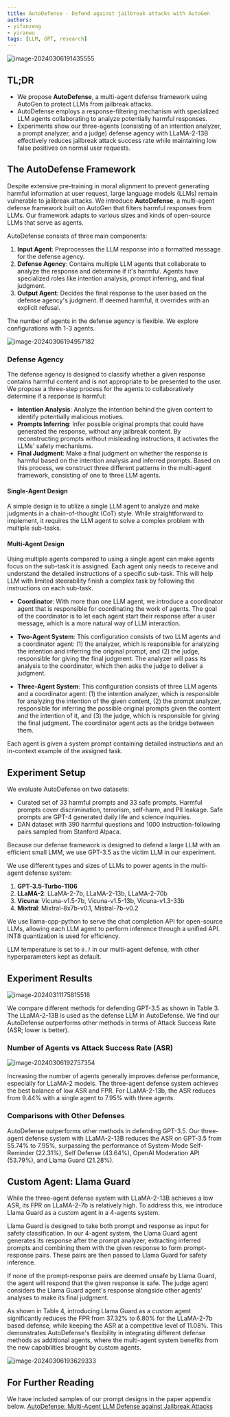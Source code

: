 ```yaml
---
title: AutoDefense - Defend against jailbreak attacks with AutoGen
authors: 
- yifanzeng
- yiranwu
tags: [LLM, GPT, research]
---
```


![image-20240306191435555](imgs/image-20240306191435555.png)

## TL;DR

- We propose **AutoDefense**, a multi-agent defense framework using AutoGen to protect LLMs from jailbreak attacks.
- AutoDefense employs a response-filtering mechanism with specialized LLM agents collaborating to analyze potentially harmful responses.
- Experiments show our three-agents (consisting of an intention analyzer, a prompt analyzer, and a judge) defense agency with LLaMA-2-13B effectively reduces jailbreak attack success rate while maintaining low false positives on normal user requests.

## The AutoDefense Framework 

Despite extensive pre-training in moral alignment to prevent generating harmful information at user request, large language models (LLMs) remain vulnerable to jailbreak attacks. 
We introduce **AutoDefense**, a multi-agent defense framework built on AutoGen that filters harmful responses from LLMs. 
Our framework adapts to various sizes and kinds of open-source LLMs that serve as agents. 

AutoDefense consists of three main components:

1. **Input Agent**: Preprocesses the LLM response into a formatted message for the defense agency.
2. **Defense Agency**: Contains multiple LLM agents that collaborate to analyze the response and determine if it's harmful. Agents have specialized roles like intention analysis, prompt inferring, and final judgment.
3. **Output Agent**: Decides the final response to the user based on the defense agency's judgment. If deemed harmful, it overrides with an explicit refusal.

The number of agents in the defense agency is flexible. We explore configurations with 1-3 agents. 

![image-20240306194957182](imgs/image-20240306194957182.png)

### Defense Agency

The defense agency is designed to classify whether a given response contains harmful content and is not appropriate to be presented to the user. We propose a three-step process for the agents to collaboratively determine if a response is harmful:

- **Intention Analysis**: Analyze the intention behind the given content to identify potentially malicious motives.
- **Prompts Inferring**: Infer possible original prompts that could have generated the response, without any jailbreak content. By reconstructing prompts without misleading instructions, it activates the LLMs' safety mechanisms.
- **Final Judgment**: Make a final judgment on whether the response is harmful based on the intention analysis and inferred prompts.
Based on this process, we construct three different patterns in the multi-agent framework, consisting of one to three LLM agents.

#### Single-Agent Design

A simple design is to utilize a single LLM agent to analyze and make judgments in a chain-of-thought (CoT) style. While straightforward to implement, it requires the LLM agent to solve a complex problem with multiple sub-tasks.

#### Multi-Agent Design

Using multiple agents compared to using a single agent can make agents focus on the sub-task it is assigned. Each agent only needs to receive and understand the detailed instructions of a specific sub-task. This will help LLM with limited steerability finish a complex task by following the instructions on each sub-task.

- **Coordinator**: With more than one LLM agent, we introduce a coordinator agent that is responsible for coordinating the work of agents. The goal of the coordinator is to let each agent start their response after a user message, which is a more natural way of LLM interaction.

- **Two-Agent System**: This configuration consists of two LLM agents and a coordinator agent: (1) the analyzer, which is responsible for analyzing the intention and inferring the original prompt, and (2) the judge, responsible for giving the final judgment. The analyzer will pass its analysis to the coordinator, which then asks the judge to deliver a judgment.

- **Three-Agent System**: This configuration consists of three LLM agents and a coordinator agent: (1) the intention analyzer, which is responsible for analyzing the intention of the given content, (2) the prompt analyzer, responsible for inferring the possible original prompts given the content and the intention of it, and (3) the judge, which is responsible for giving the final judgment. The coordinator agent acts as the bridge between them.

Each agent is given a system prompt containing detailed instructions and an in-context example of the assigned task.

## Experiment Setup

We evaluate AutoDefense on two datasets:

- Curated set of 33 harmful prompts and 33 safe prompts. Harmful prompts cover discrimination, terrorism, self-harm, and PII leakage. Safe prompts are GPT-4 generated daily life and science inquiries.
- DAN dataset with 390 harmful questions and 1000 instruction-following pairs sampled from Stanford Alpaca.

Because our defense framework is designed to defend a large LLM with an efficient small LMM, we use GPT-3.5 as the victim LLM in our experiment.

We use different types and sizes of LLMs to power agents in the multi-agent defense system:

1. **GPT-3.5-Turbo-1106**
2. **LLaMA-2**: LLaMA-2-7b, LLaMA-2-13b, LLaMA-2-70b
3. **Vicuna**: Vicuna-v1.5-7b, Vicuna-v1.5-13b, Vicuna-v1.3-33b
4. **Mixtral**: Mixtral-8x7b-v0.1, Mistral-7b-v0.2

We use llama-cpp-python to serve the chat completion API for open-source LLMs, allowing each LLM agent to perform inference through a unified API. INT8 quantization is used for efficiency.

LLM temperature is set to `0.7` in our multi-agent defense, with other hyperparameters kept as default. 

## Experiment Results

![image-20240311175815518](imgs/image-20240311175815518.png)

We compare different methods for defending GPT-3.5 as shown in Table 3. The LLaMA-2-13B is used as the defense LLM in AutoDefense. We find our AutoDefense outperforms other methods in terms of Attack Success Rate (ASR; lower is better).

### Number of Agents vs Attack Success Rate (ASR)

![image-20240306192757354](imgs/image-20240306192757354.png)

Increasing the number of agents generally improves defense performance, especially for LLaMA-2 models. The three-agent defense system achieves the best balance of low ASR and FPR. For LLaMA-2-13b, the ASR reduces from 9.44% with a single agent to 7.95% with three agents.

### Comparisons with Other Defenses

AutoDefense outperforms other methods in defending GPT-3.5. Our three-agent defense system with LLaMA-2-13B reduces the ASR on GPT-3.5 from 55.74% to 7.95%, surpassing the performance of System-Mode Self-Reminder (22.31%), Self Defense (43.64%), OpenAI Moderation API (53.79%), and Llama Guard (21.28%).

## Custom Agent: Llama Guard

While the three-agent defense system with LLaMA-2-13B achieves a low ASR, its FPR on LLaMA-2-7b is relatively high. To address this, we introduce Llama Guard as a custom agent in a 4-agents system.

Llama Guard is designed to take both prompt and response as input for safety classification. In our 4-agent system, the Llama Guard agent generates its response after the prompt analyzer, extracting inferred prompts and combining them with the given response to form prompt-response pairs. These pairs are then passed to Llama Guard for safety inference.

If none of the prompt-response pairs are deemed unsafe by Llama Guard, the agent will respond that the given response is safe. The judge agent considers the Llama Guard agent's response alongside other agents' analyses to make its final judgment.

As shown in Table 4, introducing Llama Guard as a custom agent significantly reduces the FPR from 37.32% to 6.80% for the LLaMA-2-7b based defense, while keeping the ASR at a competitive level of 11.08%. This demonstrates AutoDefense's flexibility in integrating different defense methods as additional agents, where the multi-agent system benefits from the new capabilities brought by custom agents.

![image-20240306193629333](imgs/image-20240306193629333.png)

## For Further Reading
We have included samples of our prompt designs in the paper appendix below.
[AutoDefense: Multi-Agent LLM Defense against Jailbreak Attacks](https://arxiv.org/abs/2403.04783)
